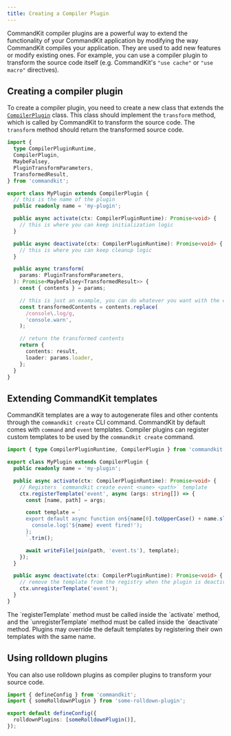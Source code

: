 ```yaml
---
title: Creating a Compiler Plugin
---
```


CommandKit compiler plugins are a powerful way to extend the
functionality of your CommandKit application by modifying the way
CommandKit compiles your application. They are used to add new
features or modify existing ones. For example, you can use a compiler
plugin to transform the source code itself (e.g. CommandKit's
`"use cache"` or `"use macro"` directives).

## Creating a compiler plugin

To create a compiler plugin, you need to create a new class that
extends the
[`CompilerPlugin`](../../api-reference/commandkit/classes/compiler-plugin.mdx)
class. This class should implement the `transform` method, which is
called by CommandKit to transform the source code. The `transform`
method should return the transformed source code.

```ts title="my-compiler-plugin.ts"
import {
  type CompilerPluginRuntime,
  CompilerPlugin,
  MaybeFalsey,
  PluginTransformParameters,
  TransformedResult,
} from 'commandkit';

export class MyPlugin extends CompilerPlugin {
  // this is the name of the plugin
  public readonly name = 'my-plugin';

  public async activate(ctx: CompilerPluginRuntime): Promise<void> {
    // this is where you can keep initialization logic
  }

  public async deactivate(ctx: CompilerPluginRuntime): Promise<void> {
    // this is where you can keep cleanup logic
  }

  public async transform(
    params: PluginTransformParameters,
  ): Promise<MaybeFalsey<TransformedResult>> {
    const { contents } = params;

    // this is just an example, you can do whatever you want with the contents
    const transformedContents = contents.replace(
      /console\.log/g,
      'console.warn',
    );

    // return the transformed contents
    return {
      contents: result,
      loader: params.loader,
    };
  }
}
```

## Extending CommandKit templates

CommandKit templates are a way to autogenerate files and other
contents through the `commandkit create` CLI command. CommandKit by
default comes with `command` and `event` templates. Compiler plugins
can register custom templates to be used by the `commandkit create`
command.

```ts title="my-compiler-plugin.ts"
import { type CompilerPluginRuntime, CompilerPlugin } from 'commandkit';

export class MyPlugin extends CompilerPlugin {
  public readonly name = 'my-plugin';

  public async activate(ctx: CompilerPluginRuntime): Promise<void> {
    // Registers `commandkit create event <name> <path>` template
    ctx.registerTemplate('event', async (args: string[]) => {
      const [name, path] = args;

      const template = `
      export default async function on${name[0].toUpperCase() + name.slice(1)}() {
        console.log('${name} event fired!');
      };
      `.trim();

      await writeFile(join(path, 'event.ts'), template);
    });
  }

  public async deactivate(ctx: CompilerPluginRuntime): Promise<void> {
    // remove the template from the registry when the plugin is deactivated
    ctx.unregisterTemplate('event');
  }
}
```

<Callout type="warning">
The `registerTemplate` method must be called inside the `activate`
method, and the `unregisterTemplate` method must be called inside the
`deactivate` method.
</Callout>

<Callout>
Plugins may override the default templates by registering their own
templates with the same name.
</Callout>

## Using rolldown plugins

You can also use rolldown plugins as compiler plugins to transform
your source code.

```ts title="commandkit.config.ts"
import { defineConfig } from 'commandkit';
import { someRolldownPlugin } from 'some-rolldown-plugin';

export default defineConfig({
  rolldownPlugins: [someRolldownPlugin()],
});
```
